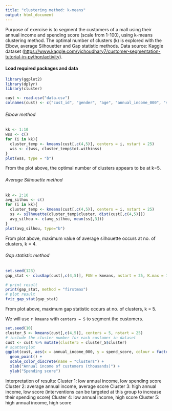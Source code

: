 ```yaml
---
title: "clustering method: k-means"
output: html_document
---
```


Purpose of exercise is to segment the customers of a mall using their annual income and spending score (scale from 1-100), using k-means clustering method. The optimal number of clusters (k) is explored with the Elbow, average Silhouetter and Gap statistic methods. Data source: Kaggle dataset (<https://www.kaggle.com/vjchoudhary7/customer-segmentation-tutorial-in-python/activity>).

#### Load required packages and data
```r
library(ggplot2)
library(dplyr)
library(cluster)

cust <- read.csv("data.csv")
colnames(cust) <- c("cust_id", "gender", "age", "annual_income_000", "spend_score")
````

###### Elbow method
````r
kk <- 1:10
wss <- c()
for (i in kk){
  cluster_temp <- kmeans(cust[,c(4,5)], centers = i, nstart = 25)
  wss <- c(wss, cluster_temp$tot.withinss)
}
plot(wss, type = "b")
````
From the plot above, the optimal number of clusters appears to be at k=5.

###### Average Silhouette method
````r
kk <- 2:10
avg_silhou <- c()
for (i in kk){
  cluster_temp <- kmeans(cust[,c(4,5)], centers = i, nstart = 25)
  ss <- silhouette(cluster_temp$cluster, dist(cust[,c(4,5)]))
  avg_silhou <- c(avg_silhou, mean(ss[,3]))
}
plot(avg_silhou, type="b")
````
From plot above, maximum value of average silhouette occurs at no. of clusters, k = 4.

###### Gap statistic method
````r
set.seed(123)
gap_stat <- clusGap(cust[,c(4,5)], FUN = kmeans, nstart = 25, K.max = 10, B = 50)

# print result
print(gap_stat, method = "firstmax")
# plot result
fviz_gap_stat(gap_stat)
````
From plot above, maximum gap statistic occurs at no. of clusters, k = 5.

We will use `r kmeans` with `centers = 5` to segment the customers.
````r
set.seed(10)
cluster_5 <- kmeans(cust[,c(4,5)], centers = 5, nstart = 25)
# include the cluster number for each customer in dataset
cust <- cust %>% mutate(cluster5 = cluster_5$cluster)
# scatterplot
ggplot(cust, aes(x = annual_income_000, y = spend_score, colour = factor(cluster5))) +
  geom_point() +
  scale_color_discrete(name = "Clusters") +
  xlab("Annual income of customers (thousands)") +
  ylab("Spending score")
````
Interpretation of results:
Cluster 1: low annual income, low spending score
Cluster 2: average annual income, average score 
Cluster 3: high annual income, low score (interventions can be targeted at this group to increase their spending score)
Cluster 4: low annual income, high score
Cluster 5: high annual income, high score